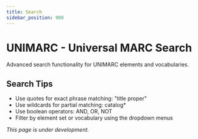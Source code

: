 ```yaml
---
title: Search
sidebar_position: 900
---
```


# UNIMARC - Universal MARC Search

Advanced search functionality for UNIMARC elements and vocabularies.

<!-- SearchPage component will be added when available -->

## Search Tips

- Use quotes for exact phrase matching: "title proper"
- Use wildcards for partial matching: catalog*
- Use boolean operators: AND, OR, NOT
- Filter by element set or vocabulary using the dropdown menus

*This page is under development.*
